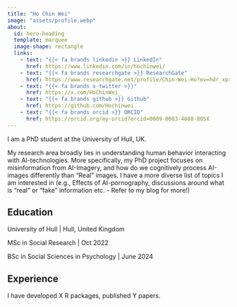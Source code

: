 ```yaml
---
title: "Ho Chin Wei"
image: "assets/profile.webp"
about:
  id: hero-heading
  template: marquee
  image-shape: rectangle
  links:
    - text: "{{< fa brands linkedin >}} LinkedIn"
      href: https://www.linkedin.com/in/hochinwei/
    - text: "{{< fa brands researchgate >}} ResearchGate"
      href: https://www.researchgate.net/profile/Chin-Wei-Ho?ev=hdr_xprf
    - text: "{{< fa brands x-twitter >}}"
      href: https://x.com/HoChinWei_
    - text: "{{< fa brands github >}} Github"
      href: https://github.com/Hochinwei
    - text: "{{< fa brands orcid >}} ORCID"
      href: https://orcid.org/my-orcid?orcid=0009-0003-4688-805X
---
```


::: {#hero-heading}

I am a PhD student at the University of Hull, UK. 

My research area broadly lies in understanding human behavior interacting with AI-technologies. More specifically, my PhD project focuses on misinformation from AI-Imagery, and how do we cognitively process AI-images differently than "Real" images. I have a more diverse list of topics I am interested in (e.g., Effects of AI-pornography, discussions around what is "real" or "fake" information etc. - Refer to my blog for more!)


## Education 

University of Hull | Hull, United Kingdom

MSc in Social Research | Oct 2022

BSc in Social Sciences in Psychology | June 2024

## Experience

I have developed X R packages, published Y papers. 

:::

